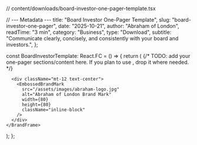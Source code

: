 ---
---
// content/downloads/board-investor-one-pager-template.tsx

// --- Metadata ---
  title: "Board Investor One-Pager Template",
  slug: "board-investor-one-pager",
  date: "2025-10-21",
  author: "Abraham of London",
  readTime: "3 min",
  category: "Business",
  type: "Download",
  subtitle: "Communicate clearly, concisely, and consistently with your board and investors.",
};

const BoardInvestorTemplate: React.FC = () => {
  return (
    <BrandFrame
      title={metadata.title}
      subtitle={metadata.subtitle}
      author={metadata.author}
      date={metadata.date}
      pageSize="A4"
    >
      {/* TODO: add your one-pager sections/content here.
          If you plan to use <PullLine />, drop it where needed. */}

      <div className="mt-12 text-center">
        <EmbossedBrandMark
          src="/assets/images/abraham-logo.jpg"
          alt="Abraham of London Brand Mark"
          width={80}
          height={80}
          className="inline-block"
        />
      </div>
    </BrandFrame>
  );
};


